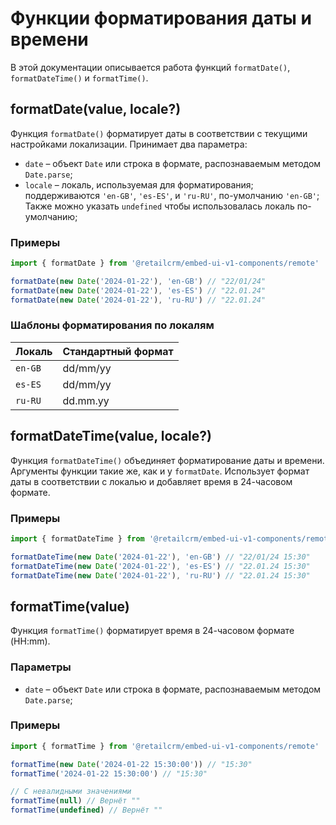 # Функции форматирования даты и времени

В этой документации описывается работа функций `formatDate()`, `formatDateTime()` и `formatTime()`.

## formatDate(value, locale?)

Функция `formatDate()` форматирует даты в соответствии с текущими настройками локализации. Принимает два параметра:

* `date` – объект `Date` или строка в формате, распознаваемым методом `Date.parse`;
* `locale` – локаль, используемая для форматирования; поддерживаются `'en-GB'`, `'es-ES'`, и `'ru-RU'`,
по-умолчанию `'en-GB'`; Также можно указать `undefined` чтобы использовалась локаль по-умолчанию;

### Примеры

```javascript
import { formatDate } from '@retailcrm/embed-ui-v1-components/remote'

formatDate(new Date('2024-01-22'), 'en-GB') // "22/01/24"
formatDate(new Date('2024-01-22'), 'es-ES') // "22.01.24"
formatDate(new Date('2024-01-22'), 'ru-RU') // "22.01.24"
```

### Шаблоны форматирования по локалям

|  Локаль  | Стандартный формат |
| -------- | ------------------ |
| `en-GB`  | dd/mm/yy           |
| `es-ES`  | dd/mm/yy           |
| `ru-RU`  | dd.mm.yy           |

## formatDateTime(value, locale?)

Функция `formatDateTime()` объединяет форматирование даты и времени. Аргументы функции такие же, как и у `formatDate`.
Использует формат даты в соответствии с локалью и добавляет время в 24-часовом формате.

### Примеры

```javascript
import { formatDateTime } from '@retailcrm/embed-ui-v1-components/remote'

formatDateTime(new Date('2024-01-22'), 'en-GB') // "22/01/24 15:30"
formatDateTime(new Date('2024-01-22'), 'es-ES') // "22.01.24 15:30"
formatDateTime(new Date('2024-01-22'), 'ru-RU') // "22.01.24 15:30"
```

## formatTime(value)

Функция `formatTime()` форматирует время в 24-часовом формате (HH:mm).

### Параметры

* `date` – объект `Date` или строка в формате, распознаваемым методом `Date.parse`;

### Примеры

```javascript
import { formatTime } from '@retailcrm/embed-ui-v1-components/remote'

formatTime(new Date('2024-01-22 15:30:00')) // "15:30"
formatTime('2024-01-22 15:30:00') // "15:30"

// С невалидными значениями
formatTime(null) // Вернёт ""
formatTime(undefined) // Вернёт ""
```

